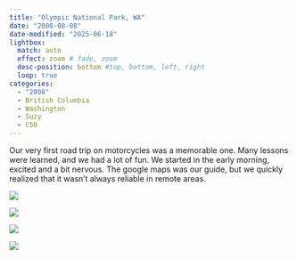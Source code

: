 ```yaml
---
title: "Olympic National Park, WA"
date: "2008-08-08"
date-modified: "2025-06-18"
lightbox:
  match: auto
  effect: zoom # fade, zoom
  desc-position: bottom #top, bottom, left, right
  loop: true
categories:
  - "2008"
  - British Columbia
  - Washington
  - Suzy
  - C50
---
```


Our very first road trip on motorcycles was a memorable one. Many lessons were learned, and we had a lot of fun. We started in the early morning, excited and a bit nervous. The google maps was our guide, but we quickly realized that it wasn't always reliable in remote areas.

![](images/img1.jpeg){group="my-gallery"}

![](images/img2.jpeg){group="my-gallery"}

![](images/img3.jpeg){group="my-gallery"}

![](images/img_0036.jpeg){group="my-gallery"}

